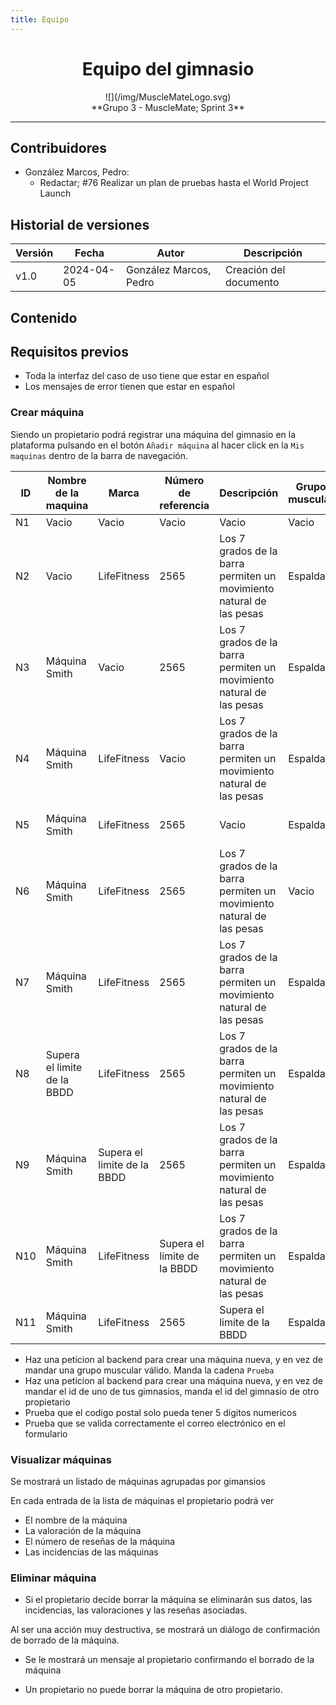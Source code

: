 ```yaml
---
title: Equipo
---
```


<center>
  <h1>Equipo del gimnasio</h1>
</center>

<center>![](/img/MuscleMateLogo.svg)</center>

<center>**Grupo 3 - MuscleMate; Sprint 3**</center>

---

## Contribuidores

- González Marcos, Pedro:
  - Redactar; #76 Realizar un plan de pruebas hasta el World Project Launch

## Historial de versiones

| Versión | Fecha      | Autor                  | Descripción            |
| ------- | ---------- | ---------------------- | ---------------------- |
| v1.0    | 2024-04-05 | González Marcos, Pedro | Creación del documento |

## Contenido

## Requisitos previos

- Toda la interfaz del caso de uso tiene que estar en español
- Los mensajes de error tienen que estar en español

### Crear máquina

Siendo un propietario podrá registrar una máquina del gimnasio en la plataforma pulsando
en el botón `Añadir máquina` al hacer click en la `Mis maquinas`
dentro de la barra de navegación.

| ID  | Nombre de la maquina        | Marca                       | Número de referencia        | Descripción                                                          | Grupo muscular | Gimnasio                |
| --- | --------------------------- | --------------------------- | --------------------------- | -------------------------------------------------------------------- | -------------- | ----------------------- |
| N1  | Vacio                       | Vacio                       | Vacio                       | Vacio                                                                | Vacio          | Vacio                   |
| N2  | Vacio                       | LifeFitness                 | 2565                        | Los 7 grados de la barra permiten un movimiento natural de las pesas | Espalda        | Synegym Sevilla Nervión |
| N3  | Máquina Smith               | Vacio                       | 2565                        | Los 7 grados de la barra permiten un movimiento natural de las pesas | Espalda        | Synegym Sevilla Nervión |
| N4  | Máquina Smith               | LifeFitness                 | Vacio                       | Los 7 grados de la barra permiten un movimiento natural de las pesas | Espalda        | Synegym Sevilla Nervión |
| N5  | Máquina Smith               | LifeFitness                 | 2565                        | Vacio                                                                | Espalda        | Synegym Sevilla Nervión |
| N6  | Máquina Smith               | LifeFitness                 | 2565                        | Los 7 grados de la barra permiten un movimiento natural de las pesas | Vacio          | Synegym Sevilla Nervión |
| N7  | Máquina Smith               | LifeFitness                 | 2565                        | Los 7 grados de la barra permiten un movimiento natural de las pesas | Espalda        | Vacio                   |
| N8  | Supera el limite de la BBDD | LifeFitness                 | 2565                        | Los 7 grados de la barra permiten un movimiento natural de las pesas | Espalda        | Synegym Sevilla Nervión |
| N9  | Máquina Smith               | Supera el limite de la BBDD | 2565                        | Los 7 grados de la barra permiten un movimiento natural de las pesas | Espalda        | Synegym Sevilla Nervión |
| N10 | Máquina Smith               | LifeFitness                 | Supera el limite de la BBDD | Los 7 grados de la barra permiten un movimiento natural de las pesas | Espalda        | Synegym Sevilla Nervión |
| N11 | Máquina Smith               | LifeFitness                 | 2565                        | Supera el limite de la BBDD                                          | Espalda        | Synegym Sevilla Nervión |

- Haz una peticion al backend para crear una máquina nueva, y en vez de mandar una grupo muscular válido. Manda la cadena `Prueba`
- Haz una peticion al backend para crear una máquina nueva, y en vez de mandar el id de uno de tus gimnasios, manda el id del gimnasio de otro propietario
- Prueba que el codigo postal solo pueda tener 5 digitos numericos
- Prueba que se valida correctamente el correo electrónico en el formulario

### Visualizar máquinas

Se mostrará un listado de máquinas agrupadas por gimansios

En cada entrada de la lista de máquinas el propietario podrá ver

- El nombre de la máquina
- La valoración de la máquina
- El número de reseñas de la máquina
- Las incidencias de las máquinas

### Eliminar máquina

- Si el propietario decide borrar la máquina se eliminarán sus datos, las incidencias, las valoraciones
  y las reseñas asociadas.

Al ser una acción muy destructiva, se mostrará un diálogo de confirmación de
borrado de la máquina.

- Se le mostrará un mensaje al propietario confirmando el borrado de la máquina

- Un propietario no puede borrar la máquina de otro propietario.

